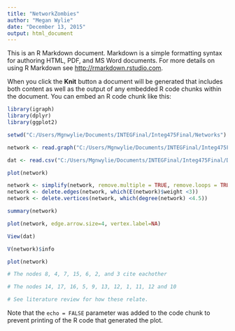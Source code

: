 ```yaml
---
title: "NetworkZombies"
author: "Megan Wylie"
date: "December 13, 2015"
output: html_document
---
```


This is an R Markdown document. Markdown is a simple formatting syntax for authoring HTML, PDF, and MS Word documents. For more details on using R Markdown see <http://rmarkdown.rstudio.com>.

When you click the **Knit** button a document will be generated that includes both content as well as the output of any embedded R code chunks within the document. You can embed an R code chunk like this:

```r

library(igraph)
library(dplyr)
library(ggplot2)

setwd("C:/Users/Mgnwylie/Documents/INTEGFinal/Integ475Final/Networks")

network <- read.graph("C:/Users/Mgnwylie/Documents/INTEGFinal/Integ475Final/Networks/net.graphml", format = "graphml")

dat <- read.csv("C:/Users/Mgnwylie/Documents/INTEGFinal/Integ475Final/Data/dat.csv")

plot(network)

network <- simplify(network, remove.multiple = TRUE, remove.loops = TRUE)
network <- delete.edges(network, which(E(network)$weight <3)) 
network <- delete.vertices(network, which(degree(network) <4.5)) 

summary(network)

plot(network, edge.arrow.size=4, vertex.label=NA)

View(dat)

V(network)$info

plot(network)

# The nodes 8, 4, 7, 15, 6, 2, and 3 cite eachother

# The nodes 14, 17, 16, 5, 9, 13, 12, 1, 11, 12 and 10

# See literature review for how these relate. 

```

Note that the `echo = FALSE` parameter was added to the code chunk to prevent printing of the R code that generated the plot.
